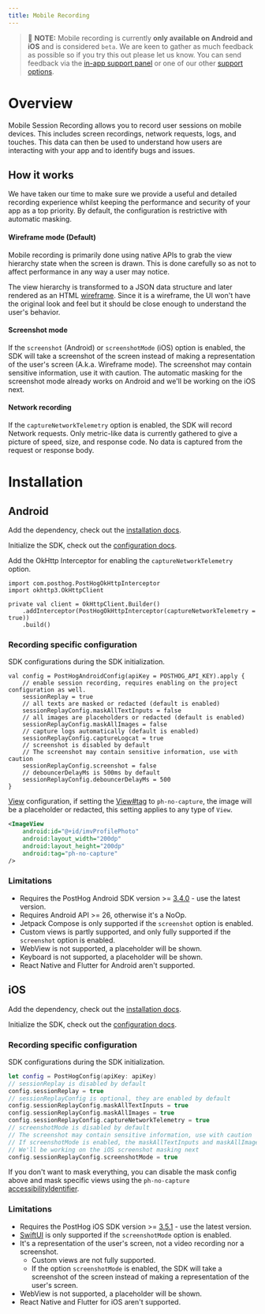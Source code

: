 ```yaml
---
title: Mobile Recording
---
```


> 🚧 **NOTE:** Mobile recording is currently **only available on Android and iOS** and is considered `beta`. We are keen to gather as much feedback as possible so if you try this out please let us know. You can send feedback via the [in-app support panel](https://us.posthog.com#panel=support%3Afeedback%3Asession_replay%3Alow) or one of our other [support options](/docs/support-options).


# Overview

Mobile Session Recording allows you to record user sessions on mobile devices. This includes screen recordings, network requests, logs, and touches. This data can then be used to understand how users are interacting with your app and to identify bugs and issues.

## How it works

We have taken our time to make sure we provide a useful and detailed recording experience whilst keeping the performance and security of your app as a top priority. By default, the configuration is restrictive with automatic masking.

#### Wireframe mode (Default)

Mobile recording is primarily done using native APIs to grab the view hierarchy state when the screen is drawn. This is done carefully so as not to affect performance in any way a user may notice.

The view hierarchy is transformed to a JSON data structure and later rendered as an HTML [wireframe](https://www.figma.com/resource-library/what-is-wireframing/). Since it is a wireframe, the UI won't have the original look and feel but it should be close enough to understand the user's behavior.

#### Screenshot mode

If the `screenshot` (Android) or `screenshotMode` (iOS) option is enabled, the SDK will take a screenshot of the screen instead of making a representation of the user's screen (A.k.a. Wireframe mode). The screenshot may contain sensitive information, use it with caution. The automatic masking for the screenshot mode already works on Android and we'll be working on the iOS next.

#### Network recording

If the `captureNetworkTelemetry` option is enabled, the SDK will record Network requests. Only metric-like data is currently gathered to give a picture of speed, size, and response code. No data is captured from the request or response body.

# Installation

## Android

Add the dependency, check out the [installation docs](/docs/libraries/android#installation).

Initialize the SDK, check out the [configuration docs](/docs/libraries/android#configuration).

Add the OkHttp Interceptor for enabling the `captureNetworkTelemetry` option.

```android_kotlin
import com.posthog.PostHogOkHttpInterceptor
import okhttp3.OkHttpClient

private val client = OkHttpClient.Builder()
    .addInterceptor(PostHogOkHttpInterceptor(captureNetworkTelemetry = true))
    .build()
```

### Recording specific configuration

SDK configurations during the SDK initialization.

```android_kotlin
val config = PostHogAndroidConfig(apiKey = POSTHOG_API_KEY).apply {
    // enable session recording, requires enabling on the project configuration as well.
    sessionReplay = true
    // all texts are masked or redacted (default is enabled)
    sessionReplayConfig.maskAllTextInputs = false
    // all images are placeholders or redacted (default is enabled)
    sessionReplayConfig.maskAllImages = false
    // capture logs automatically (default is enabled)
    sessionReplayConfig.captureLogcat = true
    // screenshot is disabled by default
    // The screenshot may contain sensitive information, use with caution
    sessionReplayConfig.screenshot = false
    // debouncerDelayMs is 500ms by default
    sessionReplayConfig.debouncerDelayMs = 500
}
```

[View](https://developer.android.com/reference/android/view/View) configuration, if setting the [View#tag](https://developer.android.com/reference/android/view/View#tags) to `ph-no-capture`, the image will be a placeholder or redacted, this setting applies to any type of `View`.

```xml
<ImageView
    android:id="@+id/imvProfilePhoto"
    android:layout_width="200dp"
    android:layout_height="200dp"
    android:tag="ph-no-capture"
/>
```

### Limitations

- Requires the PostHog Android SDK version >= [3.4.0](https://github.com/PostHog/posthog-android/releases) - use the latest version.
- Requires Android API >= 26, otherwise it's a NoOp.
- Jetpack Compose is only supported if the `screenshot` option is enabled.
- Custom views is partly supported, and only fully supported if the `screenshot` option is enabled.
- WebView is not supported, a placeholder will be shown.
- Keyboard is not supported, a placeholder will be shown.
- React Native and Flutter for Android aren't supported.

## iOS

Add the dependency, check out the [installation docs](/docs/libraries/ios#installation).

Initialize the SDK, check out the [configuration docs](/docs/libraries/ios#configuration).

### Recording specific configuration

SDK configurations during the SDK initialization.

```swift
let config = PostHogConfig(apiKey: apiKey)
// sessionReplay is disabled by default
config.sessionReplay = true
// sessionReplayConfig is optional, they are enabled by default
config.sessionReplayConfig.maskAllTextInputs = true
config.sessionReplayConfig.maskAllImages = true
config.sessionReplayConfig.captureNetworkTelemetry = true
// screenshotMode is disabled by default
// The screenshot may contain sensitive information, use with caution
// If screenshotMode is enabled, the maskAllTextInputs and maskAllImages options are ignored
// We'll be working on the iOS screenshot masking next
config.sessionReplayConfig.screenshotMode = true
```

If you don't want to mask everything, you can disable the mask config above and mask specific views using the `ph-no-capture` [accessibilityIdentifier](https://developer.apple.com/documentation/uikit/uiaccessibilityidentification/1623132-accessibilityidentifier).

### Limitations

- Requires the PostHog iOS SDK version >= [3.5.1](https://github.com/PostHog/posthog-ios/releases) - use the latest version.
- [SwiftUI](https://developer.apple.com/xcode/swiftui/) is only supported if the `screenshotMode` option is enabled.
- It's a representation of the user's screen, not a video recording nor a screenshot.
  - Custom views are not fully supported.
  - If the option `screenshotMode` is enabled, the SDK will take a screenshot of the screen instead of making a representation of the user's screen.
- WebView is not supported, a placeholder will be shown.
- React Native and Flutter for iOS aren't supported.

